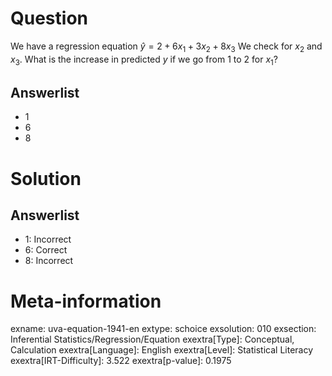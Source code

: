 Question
========

We have a regression equation $\hat{y} = 2 + 6x_{1} +
3x_{2} + 8x_{3}$ We check for *x*~2~ and *x*~3~. What is the increase in predicted *y* if we go from 1 to 2 for *x*~1~?

Answerlist
----------

* 1
* 6
* 8

Solution
========

Answerlist
----------

* 1: Incorrect
* 6: Correct
* 8: Incorrect

Meta-information
================
exname: uva-equation-1941-en
extype: schoice
exsolution: 010
exsection: Inferential Statistics/Regression/Equation
exextra[Type]: Conceptual, Calculation
exextra[Language]: English
exextra[Level]: Statistical Literacy
exextra[IRT-Difficulty]: 3.522
exextra[p-value]: 0.1975
